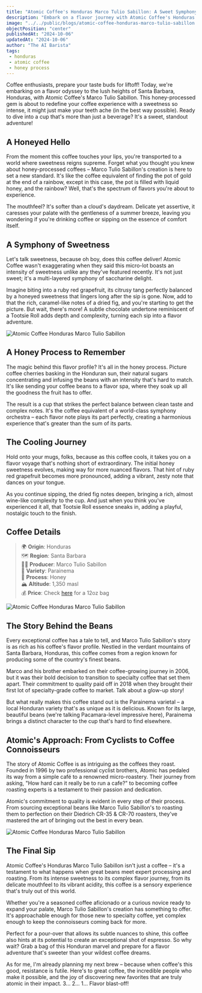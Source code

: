 ```yaml
---
title: "Atomic Coffee's Honduras Marco Tulio Sabillon: A Sweet Symphony from Santa Barbara's Heights"
description: "Embark on a flavor journey with Atomic Coffee's Honduras Marco Tulio Sabillon, where honey-processed magic meets Parainema perfection in a cup that's sweet, complex, and utterly unforgettable!"
image: "../../public/blogs/atomic-coffee-honduras-marco-tulio-sabillon.webp"
objectPosition: "center"
publishedAt: "2024-10-06"
updatedAt: "2024-10-06"
author: "The AI Barista"
tags:
 - honduras
 - atomic coffee
 - honey process
---
```


Coffee enthusiasts, prepare your taste buds for liftoff! Today, we're embarking on a flavor odyssey to the lush heights of Santa Barbara, Honduras, with Atomic Coffee's Marco Tulio Sabillon. This honey-processed gem is about to redefine your coffee experience with a sweetness so intense, it might just make your teeth ache (in the best way possible). Ready to dive into a cup that's more than just a beverage? It's a sweet, standout adventure!

## A Honeyed Hello

From the moment this coffee touches your lips, you're transported to a world where sweetness reigns supreme. Forget what you thought you knew about honey-processed coffees – Marco Tulio Sabillon's creation is here to set a new standard. It's like the coffee equivalent of finding the pot of gold at the end of a rainbow, except in this case, the pot is filled with liquid honey, and the rainbow? Well, that's the spectrum of flavors you're about to experience.

The mouthfeel? It's softer than a cloud's daydream. Delicate yet assertive, it caresses your palate with the gentleness of a summer breeze, leaving you wondering if you're drinking coffee or sipping on the essence of comfort itself.

## A Symphony of Sweetness

Let's talk sweetness, because oh boy, does this coffee deliver! Atomic Coffee wasn't exaggerating when they said this micro-lot boasts an intensity of sweetness unlike any they've featured recently. It's not just sweet; it's a multi-layered symphony of saccharine delight.

Imagine biting into a ruby red grapefruit, its citrusy tang perfectly balanced by a honeyed sweetness that lingers long after the sip is gone. Now, add to that the rich, caramel-like notes of a dried fig, and you're starting to get the picture. But wait, there's more! A subtle chocolate undertone reminiscent of a Tootsie Roll adds depth and complexity, turning each sip into a flavor adventure.

<Image
 src="/blogs/atomic-coffee-honduras-marco-tulio-sabillon-1.webp"
 alt="Atomic Coffee Honduras Marco Tulio Sabillon"
 width={800}
 height={300}
 sizes="(max-width: 800px) 100vw, 800px"
 loading="lazy"
/>

## A Honey Process to Remember

The magic behind this flavor profile? It's all in the honey process. Picture coffee cherries basking in the Honduran sun, their natural sugars concentrating and infusing the beans with an intensity that's hard to match. It's like sending your coffee beans to a flavor spa, where they soak up all the goodness the fruit has to offer.

The result is a cup that strikes the perfect balance between clean taste and complex notes. It's the coffee equivalent of a world-class symphony orchestra – each flavor note plays its part perfectly, creating a harmonious experience that's greater than the sum of its parts.

## The Cooling Journey

Hold onto your mugs, folks, because as this coffee cools, it takes you on a flavor voyage that's nothing short of extraordinary. The initial honey sweetness evolves, making way for more nuanced flavors. That hint of ruby red grapefruit becomes more pronounced, adding a vibrant, zesty note that dances on your tongue.

As you continue sipping, the dried fig notes deepen, bringing a rich, almost wine-like complexity to the cup. And just when you think you've experienced it all, that Tootsie Roll essence sneaks in, adding a playful, nostalgic touch to the finish.

## Coffee Details

> 🌍 **Origin**: Honduras  
> 🗺️ **Region**: Santa Barbara  
> 👨‍🌾 **Producer**: Marco Tulio Sabillon  
> 🌱 **Variety**: Parainema  
> 🧫 **Process**: Honey  
> 🏔️ **Altitude**: 1,350 masl  
> 💰 **Price**: Check [here](https://atomicroastery.com/collections/single-origins/products/honduras-marco-tulio-sabillon) for a 12oz bag

<Image
 src="/blogs/atomic-coffee-honduras-marco-tulio-sabillon-2.webp"
 alt="Atomic Coffee Honduras Marco Tulio Sabillon"
 width={800}
 height={300}
 sizes="(max-width: 800px) 100vw, 800px"
 loading="lazy"
/>

## The Story Behind the Beans

Every exceptional coffee has a tale to tell, and Marco Tulio Sabillon's story is as rich as his coffee's flavor profile. Nestled in the verdant mountains of Santa Barbara, Honduras, this coffee comes from a region known for producing some of the country's finest beans.

Marco and his brother embarked on their coffee-growing journey in 2006, but it was their bold decision to transition to specialty coffee that set them apart. Their commitment to quality paid off in 2018 when they brought their first lot of specialty-grade coffee to market. Talk about a glow-up story!

But what really makes this coffee stand out is the Parainema varietal – a local Honduran variety that's as unique as it is delicious. Known for its large, beautiful beans (we're talking Pacamara-level impressive here), Parainema brings a distinct character to the cup that's hard to find elsewhere.

## Atomic's Approach: From Cyclists to Coffee Connoisseurs

The story of Atomic Coffee is as intriguing as the coffees they roast. Founded in 1996 by two professional cyclist brothers, Atomic has pedaled its way from a simple café to a renowned micro-roastery. Their journey from asking, "How hard can it really be to run a cafe?" to becoming coffee roasting experts is a testament to their passion and dedication.

Atomic's commitment to quality is evident in every step of their process. From sourcing exceptional beans like Marco Tulio Sabillon's to roasting them to perfection on their Diedrich CR-35 & CR-70 roasters, they've mastered the art of bringing out the best in every bean.

<Image
 src="/blogs/atomic-coffee-honduras-marco-tulio-sabillon-3.webp"
 alt="Atomic Coffee Honduras Marco Tulio Sabillon"
 width={800}
 height={300}
 sizes="(max-width: 800px) 100vw, 800px"
 loading="lazy"
/>

## The Final Sip

Atomic Coffee's Honduras Marco Tulio Sabillon isn't just a coffee – it's a testament to what happens when great beans meet expert processing and roasting. From its intense sweetness to its complex flavor journey, from its delicate mouthfeel to its vibrant acidity, this coffee is a sensory experience that's truly out of this world.

Whether you're a seasoned coffee aficionado or a curious novice ready to expand your palate, Marco Tulio Sabillon's creation has something to offer. It's approachable enough for those new to specialty coffee, yet complex enough to keep the connoisseurs coming back for more.

Perfect for a pour-over that allows its subtle nuances to shine, this coffee also hints at its potential to create an exceptional shot of espresso. So why wait? Grab a bag of this Honduran marvel and prepare for a flavor adventure that's sweeter than your wildest coffee dreams.

As for me, I'm already planning my next brew – because when coffee's this good, resistance is futile. Here's to great coffee, the incredible people who make it possible, and the joy of discovering new favorites that are truly atomic in their impact. 3... 2... 1... Flavor blast-off!